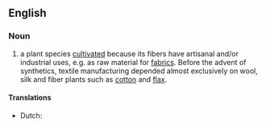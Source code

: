 ==English==

===Noun===
{{en-noun|sg=[[fiber]] [[plant]]}}

# a plant species [[cultivate]]d because its fibers have artisanal and/or industrial uses, e.g. as raw material for [[fabric]]s. Before the advent of synthetics, textile manufacturing depended almost exclusively on wool, silk and fiber plants such as [[cotton]] and [[flax]].

====Translations====
{{trans-top|plant species}}
* Dutch: {{t|nl|vezelplant}}
{{trans-mid}}
{{trans-bottom}}